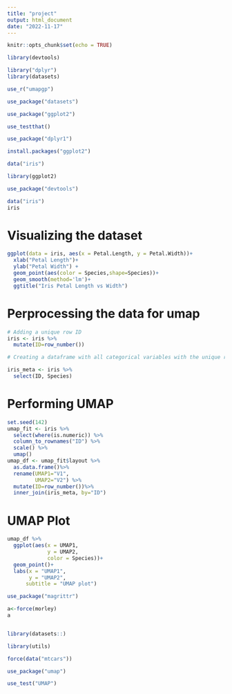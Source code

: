 ```yaml
---
title: "project"
output: html_document
date: "2022-11-17"
---
```


```r
knitr::opts_chunk$set(echo = TRUE)
```

```r
library(devtools)
```

```r
library("dplyr")
library(datasets)
```

```r
use_r("umapgp")
```
```r
use_package("datasets")
```
```r
use_package("ggplot2")
```
```r
use_testthat()
```

```r
use_package("dplyr1")
```

```r
install.packages("ggplot2")
```
```r
data("iris")
```

```r
library(ggplot2)
```

```r
use_package("devtools")
```

```r
data("iris")
iris
```

# Visualizing the dataset
```r
ggplot(data = iris, aes(x = Petal.Length, y = Petal.Width))+
  xlab("Petal Length")+
  ylab("Petal Width") +
  geom_point(aes(color = Species,shape=Species))+
  geom_smooth(method='lm')+
  ggtitle("Iris Petal Length vs Width")
```

# Perprocessing the data for umap
```r
# Adding a unique row ID
iris <- iris %>%
  mutate(ID=row_number())

# Creating a dataframe with all categorical variables with the unique row ID

iris_meta <- iris %>%
  select(ID, Species)

```

# Performing UMAP
```r
set.seed(142)
umap_fit <- iris %>%
  select(where(is.numeric)) %>%
  column_to_rownames("ID") %>%
  scale() %>%
  umap()
umap_df <- umap_fit$layout %>%
  as.data.frame()%>%
  rename(UMAP1="V1",
         UMAP2="V2") %>%
  mutate(ID=row_number())%>%
  inner_join(iris_meta, by="ID")
```

# UMAP Plot
```r
umap_df %>%
  ggplot(aes(x = UMAP1,
             y = UMAP2,
             color = Species))+
  geom_point()+
  labs(x = "UMAP1",
       y = "UMAP2",
      subtitle = "UMAP plot")
```

```r
use_package("magrittr")
```

```r
a<-force(morley)
a



```
```r
library(datasets::)
```

```r
library(utils)
```

```r
force(data("mtcars"))
```

```r
use_package("umap")
```


```r
use_test("UMAP")
```







